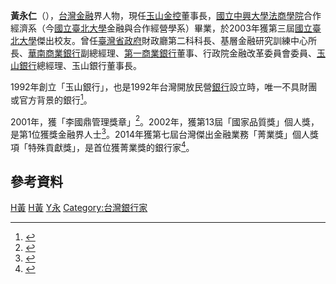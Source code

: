 '''黃永仁'''（{{bd|1941年|10月21日|||}}），[[台灣|台灣]][[金融|金融]]界人物，現任[[玉山金控|玉山金控]]董事長，[[國立中興大學法商學院|國立中興大學法商學院]]合作經濟系（今[[國立臺北大學|國立臺北大學]]金融與合作經營學系）畢業，於2003年獲第三屆[[國立臺北大學|國立臺北大學]]傑出校友。曾任[[臺灣省政府|臺灣省政府]]財政廳第二科科長、基層金融研究訓練中心所長、[[華南商業銀行|華南商業銀行]]副總經理、[[第一商業銀行|第一商業銀行]]董事、行政院金融改革委員會委員、[[玉山銀行|玉山銀行]]總經理、玉山銀行董事長。

1992年創立「玉山銀行」，也是1992年台灣開放民營[[銀行|銀行]]設立時，唯一不具財團或官方背景的銀行<ref>{{Cite web|url=https://www.esunfhc.com/zh-tw/about-esun/intro/vision|title=玉山金控-願景與理念|accessdate=|author=|date=|publisher=|archive-date=2020-11-27|archive-url=https://web.archive.org/web/20201127075013/https://www.esunfhc.com/zh-tw/about-esun/intro/vision|dead-url=no}}</ref>。

2001年，獲「李國鼎管理獎章」<ref>{{Cite web|url=https://www.management.org.tw/glory.php?gid=2|title=獎項表揚 - 李國鼎管理獎章|accessdate=|author=|date=|publisher=社團法人中華民國管理科學學會|archive-date=2021-01-25|archive-url=https://web.archive.org/web/20210125000711/https://management.org.tw/glory.php?gid=2|dead-url=no}}</ref>。2002年，獲第13屆「國家品質獎」個人獎，是第1位獲獎金融界人士<ref>{{Cite web|url=https://nqa.cpc.tw/NQA/Web/Awards_Content.aspx?ID=fa3c7797-bfc5-4ca6-b57f-a3cebb6a61d3&P=2c2d5385-e10e-4b6b-aca9-7d6cba3e622a|title=卓越獎項/歷屆得獎名單-第13屆|accessdate=|author=|date=|publisher=經濟部工業局「企業經營品質躍升計畫」|archive-date=2021-01-27|archive-url=https://web.archive.org/web/20210127062817/https://nqa.cpc.tw/NQA/Web/Awards_Content.aspx?ID=fa3c7797-bfc5-4ca6-b57f-a3cebb6a61d3&P=2c2d5385-e10e-4b6b-aca9-7d6cba3e622a|dead-url=no}}</ref>。2014年獲第七屆台灣傑出金融業務「菁業獎」個人獎項「特殊貢獻獎」，是首位獲菁業獎的銀行家<ref>{{Cite web|url=http://service.tabf.org.tw/tw/User/GreatAward7/p13.asp|title=第七屆菁業獎-得獎名單|accessdate=|author=|date=|publisher=|archive-date=2020-06-28|archive-url=https://web.archive.org/web/20200628232117/http://service.tabf.org.tw/tw/user/GreatAward7/p13.asp|dead-url=no}}</ref>。

== 參考資料 ==
{{Reflist}}

[[Category:國立中興大學法商學院校友|H黃]]
[[Category:台灣企業家|H黃]]
[[Category:黄姓|Y永]]
[[Category:台灣銀行家|Category:台灣銀行家]]